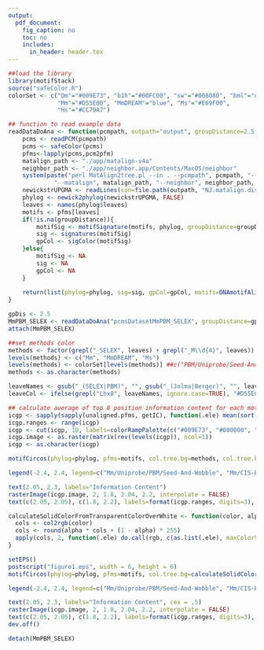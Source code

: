 ```yaml
---
output:
  pdf_document:
    fig_caption: no
    toc: no
    includes:
      in_header: header.tex
---
```



```r
##load the library
library(motifStack)
source("safeColor.R")
colorSet <- c("Dm"="#009E73", "b1h"="#00FC00", "sw"="#008080", "bml"="darkgreen", 
              "Mm"="#D55E00", "MmDREAM"="blue", "Ms"="#E69F00", 
              "Hs"="#CC79A7")

## function to read example data
readDataDoAna <- function(pcmpath, outpath="output", groupDistance=2.5, trim=0.2){
    pcms <- readPCM(pcmpath)
    pcms <- safeColor(pcms)
    pfms<-lapply(pcms,pcm2pfm)
    matalign_path <- "./app/matalign-v4a"
    neighbor_path <- "./app/neighbor.app/Contents/MacOS/neighbor"
    system(paste("perl MatAlign2tree.pl --in . --pcmpath", pcmpath, "--out", outpath,
             "--matalign", matalign_path, "--neighbor", neighbor_path, "--tree","UPGMA"))
    newickstrUPGMA <- readLines(con=file.path(outpath, "NJ.matalign.distMX.nwk"))
    phylog <- newick2phylog(newickstrUPGMA, FALSE)
    leaves <- names(phylog$leaves)
    motifs <- pfms[leaves]
    if(!is.na(groupDistance)){
        motifSig <- motifSignature(motifs, phylog, groupDistance=groupDistance, min.freq=1, trim=trim)
        sig <- signatures(motifSig)
        gpCol <- sigColor(motifSig)
    }else{
        motifSig <- NA
        sig <- NA
        gpCol <- NA
    }
    
    return(list(phylog=phylog, sig=sig, gpCol=gpCol, motifs=DNAmotifAlignment(motifs), leaves=leaves, unaligned.pfms=motifs))
}

```

```r
gpDis <- 2.5
MmPBM_SELEX <- readDataDoAna("pcmsDatasetMmPBM_SELEX", groupDistance=gpDis)
attach(MmPBM_SELEX)

##set methods color
methods <- factor(grepl("_SELEX", leaves) + grepl("_M\\d{4}", leaves))
levels(methods) <- c("Mm", "MmDREAM", "Ms")
levels(methods) <- colorSet[levels(methods)] ##c("PBM/Uniprobe/Seed-And-Wobble", "PBM/CIS-BP/DREAM5", "SELEX/CIS-BP")
methods <- as.character(methods)

leaveNames <- gsub("_(SELEX|PBM)", "", gsub("_(Jolma|Berger)", "", leaves))
leaveCol <- ifelse(grepl("Lhx8", leaveNames, ignore.case=TRUE), "#D55E00", "#000000")

## calculate average of top 8 position information content for each motif
icgp <- sapply(sapply(unaligned.pfms, getIC), function(.ele) mean(sort(.ele, decreasing=TRUE)[1:min(8, length(.ele))]))
icgp.ranges <- range(icgp)
icgp <- cut(icgp, 10, labels=colorRampPalette(c("#009E73", "#000000", "#D55E00"))(10))
icgp.image <- as.raster(matrix(rev(levels(icgp)), ncol=1))
icgp <- as.character(icgp)

motifCircos(phylog=phylog, pfms=motifs, col.tree.bg=methods, col.tree.bg.alpha=.3, r.rings=c(.1, .1), col.rings=list(icgp, rep("white", length(icgp))), col.inner.label.circle=gpCol, inner.label.circle.width=0.05, labels.leaves=leaveNames, col.leaves=leaveCol, cleaves=.1, r.tree=1, r.leaves=.5, clabel.leaves=.9, motifScale="logarithmic", angle=358, groupDistance=gpDis, plotIndex=TRUE,groupDistanceLineCol='#D55E00')

legend(-2.4, 2.4, legend=c("Mm/Uniprobe/PBM/Seed-And-Wobble", "Mm/CIS-BP/PBM/DREAM5", "Mm/CIS-BP/SELEX"), fill=highlightCol(colorSet[c("Mm", "MmDREAM", "Ms")], .3), border="white", lty=NULL, bty = "n")

text(2.05, 2.3, labels="Information Content")
rasterImage(icgp.image, 2, 1.8, 2.04, 2.2, interpolate = FALSE)
text(c(2.05, 2.05), c(1.8, 2.2), labels=format(icgp.ranges, digits=3), adj=0)
```

```r
calculateSolidColorFromTransparentColorOverWhite <- function(color, alpha){
  cols <- col2rgb(color)
  cols <- round(alpha * cols + (1 - alpha) * 255)
  apply(cols, 2, function(.ele) do.call(rgb, c(as.list(.ele), maxColorValue=255)))
}

setEPS()
postscript("figure1.eps", width = 6, height = 6)
motifCircos(phylog=phylog, pfms=motifs, col.tree.bg=calculateSolidColorFromTransparentColorOverWhite(methods, .3), col.tree.bg.alpha=1, r.rings=c(.1, .1), col.rings=list(icgp, rep("white", length(icgp))), col.inner.label.circle=gpCol, inner.label.circle.width=0.05, labels.leaves=leaveNames, col.leaves=leaveCol, cleaves=.1, r.tree=1, r.leaves=.5, clabel.leaves=.45, motifScale="logarithmic", angle=358, groupDistance=gpDis, plotIndex=TRUE, IndexCex=.5, groupDistanceLineCol='#D55E00')

legend(-2.4, 2.4, legend=c("Mm/Uniprobe/PBM/Seed-And-Wobble", "Mm/CIS-BP/PBM/DREAM5", "Mm/CIS-BP/SELEX"), fill=calculateSolidColorFromTransparentColorOverWhite(colorSet[c("Mm", "MmDREAM", "Ms")], .3), border="white", lty=NULL, bty = "n", cex = .5)

text(2.05, 2.3, labels="Information Content", cex = .5)
rasterImage(icgp.image, 2, 1.8, 2.04, 2.2, interpolate = FALSE)
text(c(2.05, 2.05), c(1.8, 2.2), labels=format(icgp.ranges, digits=3), adj=0, cex = .5)
dev.off()

detach(MmPBM_SELEX)
```
